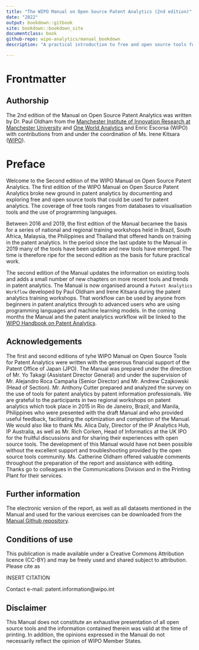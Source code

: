 ```yaml
--- 
title: "The WIPO Manual on Open Source Patent Analytics (2nd edition)"
date: "2022"
output: bookdown::gitbook
site: bookdown::bookdown_site
documentclass: book
github-repo: wipo-analytics/manual_bookdown
description: "A practical introduction to free and open source tools for patent analytics."

---
```

# Frontmatter {-}

## Authorship

The 2nd edition of the Manual on Open Source Patent Analytics was written by Dr. Paul Oldham from the [Manchester Institute of Innovation Research at Manchester University](https://www.mioir.manchester.ac.uk/) and [One World Analytics](http://oneworldanalytics.com/) and Enric Escorsa (WIPO) with contributions from and under the coordination of Ms. Irene Kitsara ([WIPO](http://www.wipo.int/portal/en/index.html)).

# Preface

Welcome to the Second edition of the WIPO Manual on Open Source Patent Analytics. The first edition of the WIPO Manual on Open Source Patent Analytics broke new ground in patent analytics by documenting and exploring free and open source tools that could be used for patent analytics. The coverage of free tools ranges from databases to visualisation tools and the use of programming languages. 

Between 2016 and 2019, the first edition of the Manual becamee the basis for a series of national and regional training workshops held in Brazil, South Africa, Malaysia, the Philippines and Thailand that offered hands on training in the patent analytics. In the period since the last update to the Manual in 2019 many of the tools have been update and new tools have emerged. The time is therefore ripe for the second edition as the basis for future practical work. 

The second edition of the Manual updates the information on existing tools and adds a small number of new chapters on more recent tools and trends in patent analytics. The Manual is now organised around a `Patent Analytics Workflow` developed by Paul Oldham and Irene Kitsara during the patent analytics training workshops. That workflow can be used by anyone from beginners in patent analytics through to advanced users who are using programming languages and machine learning models. In the coming months the Manual and the patent analytics workflow will be linked to the [WIPO Handbook on Patent Analytics](https://wipo-analytics.github.io/handbook/). 

## Acknowledgements 

The first and second editions of tyhe WIPO Manual on Open Source Tools for Patent Analytics were written with the generous financial support of the Patent Office of Japan (JPO). The Manual was prepared under the direction of Mr. Yo Takagi (Assistant Director General) and under the supervision of Mr. Alejandro Roca Campaña (Senior Director) and Mr. Andrew Czajkowski (Head of Section). Mr. Anthony Cutter prepared and analyzed the survey on the use of tools for patent analytics by patent information professionals. We are grateful to the participants in two regional workshops on patent analytics which took place in 2015 in Rio de Janeiro, Brazil, and Manila, Philippines who were presented with the draft Manual and who provided useful feedback, facilitating the optimization and completion of the Manual. We would also like to thank Ms. Alica Daly, Director of the IP Analytics Hub, IP Australia, as well as Mr. Rich Corken, Head of Informatics at the UK IPO for the fruitful discussions and for sharing their experiences with open source tools. The development of this Manual would have not been possible without the excellent support and troubleshooting provided by the open source tools community.  Ms. Catherine Oldham offered valuable comments throughout the preparation of the report and assistance with editing.  Thanks go to colleagues in the Communications Division and in the Printing Plant for their services. 

## Further information

The electronic version of the report, as well as all datasets mentioned in the Manual and used for the various exercises can be downloaded from the [Manual Github repository](https://github.com/wipo-analytics). 

## Conditions of use

This publication is made available under a Creative Commons Attribution licence (CC-BY) and may be freely used and shared subject to attribution. Please cite as

INSERT CITATION

Contact e-mail: patent.information@wipo.int 

## Disclaimer

This Manual does not constitute an exhaustive presentation of all open source tools and the information contained therein was valid at the time of printing.  In addition, the opinions expressed in the Manual do not necessarily reflect the opinion of WIPO Member States.
